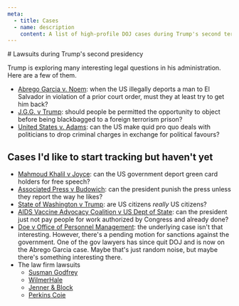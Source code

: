 ```yaml
---
meta:
  - title: Cases
  - name: description
    content: A list of high-profile DOJ cases during Trump's second term.
---
```




<Frame>
# Lawsuits during Trump's second presidency

Trump is exploring many interesting legal questions in his administration. Here are a few of them.

- [Abrego Garcia v. Noem](/cases/abrego-garcia): when the US illegally deports a man to El Salvador in violation of a prior court order, must they at least try to get him back?
- [J.G.G. v Trump](/cases/jgg-v-trump): should people be permitted the opportunity to object before being blackbagged to a foreign terrorism prison?
- [United States v. Adams](/cases/adams): can the US make quid pro quo deals with politicians to drop criminal charges in exchange for political favours?

## Cases I'd like to start tracking but haven't yet

- [Mahmoud Khalil v Joyce](https://www.courtlistener.com/docket/69757814/khalil-v-joyce/): can the US government deport green card holders for free speech?
- [Associated Press v Budowich](https://www.courtlistener.com/docket/69662918/associated-press-v-budowich/): can the president punish the press unless they report the way he likes?
- [State of Washington v Trump](https://www.courtlistener.com/docket/69561931/state-of-washington-v-trump/): are US citizens _really_ US citizens?
- [AIDS Vaccine Advocacy Coalition v US Dept of State](https://www.courtlistener.com/docket/69627654/aids-vaccine-advocacy-coalition-v-united-states-department-of-state/): can the president just not pay people for work authorized by Congress and already done?
- [Doe v Office of Personnel Management](https://www.courtlistener.com/docket/69582338/doe-v-office-of-personnel-management/): the underlying case isn't that interesting. However, there's a pending motion for sanctions against the government. One of the gov lawyers has since quit DOJ and is now on the Abrego Garcia case. Maybe that's just random noise, but maybe there's something interesting there.
- The law firm lawsuits
  - [Susman Godfrey](https://www.courtlistener.com/docket/69881953/susman-godfrey-llp-v-executive-office-of-the-president/)
  - [WilmerHale](https://www.courtlistener.com/docket/69807328/wilmer-cutler-pickering-hale-and-dorr-llp-v-executive-office-of-the/)
  - [Jenner & Block](https://www.courtlistener.com/docket/69807126/jenner-block-llp-v-us-department-of-justice/)
  - [Perkins Coie](https://www.courtlistener.com/docket/69725919/perkins-coie-llp-v-us-department-of-justice/)
</Frame>
